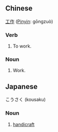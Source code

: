 ==Chinese==
[[工]][[作]] ([[Pinyin]]: gōngzuò)

===Verb===
# To work.

===Noun===
# Work.

==Japanese==
こうさく (kousaku)
===Noun===
#[[handicraft]]